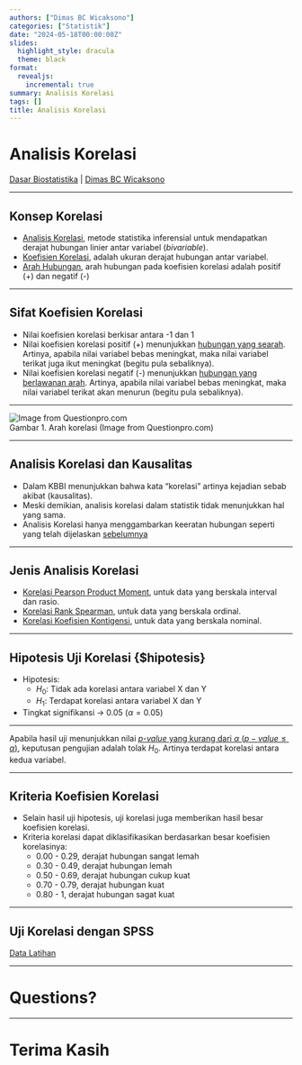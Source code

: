 ```yaml
---
authors: ["Dimas BC Wicaksono"]
categories: ["Statistik"]
date: "2024-05-18T00:00:00Z"
slides:
  highlight_style: dracula
  theme: black
format:
  revealjs:
    incremental: true 
summary: Analisis Korelasi
tags: []
title: Analisis Korelasi
---
```


# Analisis Korelasi {#ankor}

[Dasar Biostatistika](#ankor) | [Dimas BC Wicaksono](#ankor)

---

## Konsep Korelasi {#konskor}

- [Analisis Korelasi](#konskor), metode statistika inferensial untuk mendapatkan derajat hubungan linier antar variabel (*bivariable*).
- [Koefisien Korelasi](#konskor), adalah ukuran derajat hubungan antar variabel.
- [Arah Hubungan](#konskor), arah hubungan pada koefisien korelasi adalah positif (+) dan negatif (-)

---

## Sifat Koefisien Korelasi {#sifat}

- Nilai koefisien korelasi berkisar antara -1 dan 1
- Nilai koefisien korelasi positif (+) menunjukkan [hubungan yang searah](#sifat). Artinya, apabila nilai variabel bebas meningkat, maka nilai variabel terikat juga ikut meningkat (begitu pula sebaliknya).
- Nilai koefisien korelasi negatif (-) menunjukkan [hubungan yang berlawanan arah](#sifat). Artinya, apabila nilai variabel bebas meningkat, maka nilai variabel terikat akan menurun (begitu pula sebaliknya).


---

<img src="https://www.questionpro.com/blog/wp-content/uploads/2020/04/Pearson-correlation-coefficient-1.jpg" alt="Image from Questionpro.com"/>
<figcaption>Gambar 1. Arah korelasi (Image from Questionpro.com)</figcaption>


---

## Analisis Korelasi dan Kausalitas

- Dalam KBBI menunjukkan bahwa kata "korelasi" artinya kejadian sebab akibat (kausalitas).
- Meski demikian, analisis korelasi dalam statistik tidak menunjukkan hal yang sama.
- Analisis Korelasi hanya menggambarkan keeratan hubungan seperti yang telah dijelaskan [sebelumnya](#konskor)


---

## Jenis Analisis Korelasi {#jenis}

- [Korelasi Pearson Product Moment](#jenis), untuk data yang berskala interval dan rasio.
- [Korelasi Rank Spearman](#jenis), untuk data yang berskala ordinal.
- [Korelasi Koefisien Kontigensi](#jenis), untuk data yang berskala nominal.

---

## Hipotesis Uji Korelasi {$hipotesis}

- Hipotesis:
  - $H_0:$ Tidak ada korelasi antara variabel X dan Y
  - $H_1:$ Terdapat korelasi antara variabel X dan Y
- Tingkat signifikansi -> 0.05 ($\alpha = 0.05$)


---

Apabila hasil uji menunjukkan nilai [_p-value_ yang kurang dari $\alpha$ ($p-value \le \alpha$)](#hipotesis), keputusan pengujian adalah tolak $H_0$. Artinya terdapat korelasi antara kedua variabel.


---

## Kriteria Koefisien Korelasi {#kriteria}

- Selain hasil uji hipotesis, uji korelasi juga memberikan hasil besar koefisien korelasi.
- Kriteria korelasi dapat diklasifikasikan berdasarkan besar koefisien korelasinya:
  - 0.00 - 0.29, derajat hubungan sangat lemah
  - 0.30 - 0.49, derajat hubungan lemah
  - 0.50 - 0.69, derajat hubungan cukup kuat
  - 0.70 - 0.79, derajat hubungan kuat
  - 0.80 - 1, derajat hubungan sagat kuat
  

--- 

## Uji Korelasi dengan SPSS {#spss}

[Data Latihan](https://docs.google.com/spreadsheets/d/1cQFIUc7nAqli9rPRkHjHNGL6mXhTLwj1rl_vSH2uunE/edit?usp=sharing)


---

# Questions?


---

# Terima Kasih